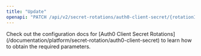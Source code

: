 ```yaml
---
title: "Update"
openapi: "PATCH /api/v2/secret-rotations/auth0-client-secret/{rotationId}"
---
```


<Note>
    Check out the configuration docs for [Auth0 Client Secret Rotations](/documentation/platform/secret-rotation/auth0-client-secret) to learn how to obtain the
    required parameters.
</Note>